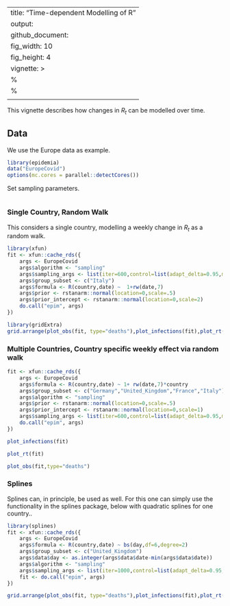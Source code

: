 
---
title: "Time-dependent Modelling of R"
output: 
  github_document:
    fig_width: 10
    fig_height: 4
vignette: >
  %\VignetteIndexEntry{Time-dpendent Modelling of R}
  %\VignetteEngine{knitr::rmarkdown}
  \usepackage[utf8]{inputenc}
---

This vignette describes how changes in $R_t$ can be modelled over time.

## Data

We use the Europe data as example. 
```r
library(epidemia)
data("EuropeCovid")
options(mc.cores = parallel::detectCores())
```
Set sampling parameters.
```r
```
### Single Country, Random Walk

This considers a single country, modelling a weekly change in $R_t$ as a random walk.

```r
library(xfun)
fit <- xfun::cache_rds({
    args <- EuropeCovid
    args$algorithm <- "sampling"
    args$sampling_args <- list(iter=600,control=list(adapt_delta=0.95,max_treedepth=15),seed=79881)
    args$group_subset <- c("Italy")
    args$formula <- R(country,date) ~  1+rw(date,7) 
    args$prior <- rstanarm::normal(location=0,scale=.5)
    args$prior_intercept <- rstanarm::normal(location=0,scale=2)
    do.call("epim", args)
})
```
```r
library(gridExtra)
grid.arrange(plot_obs(fit, type="deaths"),plot_infections(fit),plot_rt(fit),nrow=2)
```

### Multiple Countries, Country specific weekly effect via random walk

```r
fit <- xfun::cache_rds({
    args <- EuropeCovid
    args$formula <- R(country,date) ~ 1+ rw(date,7)*country
    args$group_subset <- c("Germany","United_Kingdom","France","Italy")
    args$algorithm <- "sampling"
    args$prior <- rstanarm::normal(location=0,scale=.5)
    args$prior_intercept <- rstanarm::normal(location=0,scale=1)
    args$sampling_args <- list(iter=600,control=list(adapt_delta=0.95,max_treedepth=15),seed=74756)
    do.call("epim", args)
})
```

```r
plot_infections(fit)
```


```r
plot_rt(fit)
```

```r
plot_obs(fit,type="deaths")
```

### Splines 


Splines can, in principle, be used as well. For this one can simply
use the functionality in the splines package, below with quadratic
splines for one country..


```r
library(splines)
fit <- xfun::cache_rds({
    args <- EuropeCovid
    args$formula <- R(country,date) ~ bs(day,df=6,degree=2)
    args$group_subset <- c("United_Kingdom")
    args$data$day <- as.integer(args$data$date-min(args$data$date))
    args$algorithm <- "sampling"
    args$sampling_args <- list(iter=1000,control=list(adapt_delta=0.95,max_treedepth=20),seed=12381)
    fit <- do.call("epim", args)
})
```

```r
grid.arrange(plot_obs(fit, type="deaths"),plot_infections(fit),plot_rt(fit),nrow=2)
```








